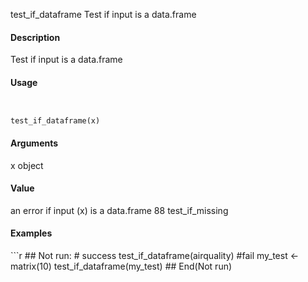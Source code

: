 
test_if_dataframe Test if input is a data.frame

####  Description 

Test if input is a data.frame

####  Usage 
<pre><code>

test_if_dataframe(x)
</code></pre>
#### Arguments 

x object

#### Value 

an error if input (x) is a data.frame
88 test_if_missing

#### Examples 
```r

## Not run:
# success
test_if_dataframe(airquality)
#fail
my_test <- matrix(10)
test_if_dataframe(my_test)
## End(Not run)

